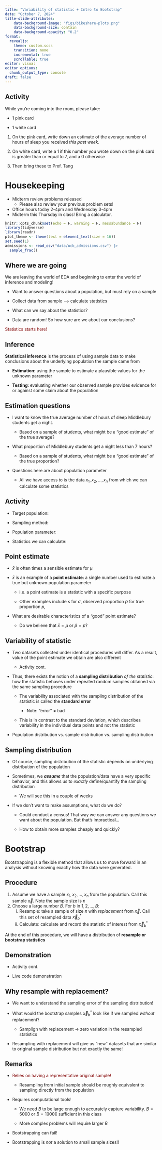 ```yaml
---
title: "Variability of statistic + Intro to Bootstrap"
date: "October 7, 2024"
title-slide-attributes:
    data-background-image: "figs/bikeshare-plots.png"
    data-background-size: contain
    data-background-opacity: "0.2"
format: 
  revealjs:
    theme: custom.scss
    transition: none
    incremental: true
    scrollable: true
editor: visual
editor_options: 
  chunk_output_type: console
draft: false
---
```


## Activity

While you're coming into the room, please take:

-   1 pink card

-   1 white card

1.  On the pink card, write down an estimate of the average number of hours of sleep you received *this past week*.

2.  On white card, write a 1 if this number you wrote down on the pink card is greater than or equal to 7, and a 0 otherwise

3.  Then bring these to Prof. Tang

# Housekeeping

-   Midterm review problems released
    -   Please also review your previous problem sets!
-   Office hours today 2-4pm and Wednesday 3-4pm
-   Midterm this Thursday in class! Bring a calculator.

```r
knitr::opts_chunk$set(echo = F, warning = F, messabundance = F)
library(tidyverse)
library(readr)
plot_theme <- theme(text = element_text(size = 16))
set.seed(1)
admissions <- read_csv("data/ucb_admissions.csv") |>
  sample_frac()
```

## Where we are going

We are leaving the world of EDA and beginning to enter the world of inference and modeling!

-   Want to answer questions about a population, but must rely on a sample

-   Collect data from sample –\> calculate statistics

-   What can we say about the statistics?

-   Data are random! So how sure are we about our conclusions?

::: {.fragment style="color: maroon"}
Statistics starts here!
:::

## Inference

**Statistical inference** is the process of using sample data to make conclusions about the underlying population the sample came from

-   **Estimation**: using the sample to estimate a plausible values for the unknown parameter

-   **Testing**: evaluating whether our observed sample provides evidence for or against some claim about the population

## Estimation questions

-   I want to know the true average number of hours of sleep Middlebury students get a night.

    -   Based on a sample of students, what might be a "good estimate" of the true average?

-   What proportion of Middlebury students get a night less than 7 hours?

    -   Based on a sample of students, what might be a "good estimate" of the true proportion?

-   Questions here are about population parameter

    -   All we have access to is the data $x_{1}, x_{2},\ldots, x_{n}$ from which we can calculate some statistics

## Activity

-   Target population:

-   Sampling method:

-   Population parameter:

-   Statistics we can calculate:

## Point estimate

-   $\bar{x}$ is often times a sensible estimate for $\mu$

-   $\bar{x}$ is an example of a **point estimate**: a single number used to estimate a true but unknown population parameter

    -   i.e. a point estimate is a statistic with a specific purpose

    -   Other examples include $s$ for $\sigma$, observed proportion $\hat{p}$ for true proportion $p$,

-   ::: discuss
    What are desirable characteristics of a "good" point estimate?
    :::

    -   Do we believe that $\bar{x} = \mu$ or $\hat{p} = p$?

## Variability of statistic

-   Two datasets collected under identical procedures will differ. As a result, value of the point estimate we obtain are also different

    -   Activity cont.

-   Thus, there exists the notion of a **sampling distribution** *of the statistic*: how the statistic behaves under repeated random samples obtained via the same sampling procedure

    -   The variability associated with the sampling distribution of the statistic is called the **standard error**

        -   Note: "error" $\neq$ bad

    -   This is in contrast to the standard deviation, which describes variability in the individual data points and not the statistic

-   Population distribution vs. sample distribution vs. sampling distribution

## Sampling distribution

-   Of course, sampling distribution of the statistic depends on underlying distribution of the population

-   Sometimes, we ***assume*** that the population/data have a very specific behavior, and this allows us to *exactly* define/quantify the sampling distribution

    -   We will see this in a couple of weeks

-   If we don't want to make assumptions, what do we do?

    -   Could conduct a census! That way we can answer any questions we want about the population. But that's impractical...

    -   How to obtain more samples cheaply and quickly?

# Bootstrap

Bootstrapping is a flexible method that allows us to move forward in an analysis without knowing exactly how the data were generated.

## Procedure

1.  Assume we have a sample $x_{1}, x_{2}, \ldots, x_{n}$ from the population. Call this sample $\vec{x}$. Note the sample size is $n$
2.  Choose a large number $B$. For $b$ in $1,2, \ldots, B$:
    i.  Resample: take a sample of size $n$ with *replacement* from $\vec{x}$. Call this set of resampled data $\vec{x}^*_{b}$
    ii. Calculate: calculate and record the statistic of interest from $\vec{x}^{*}_{b}$

::: fragment
At the end of this procedure, we will have a distribution of **resample or bootstrap statistics**
:::

## Demonstration

-   Activity cont.

-   Live code demonstration

## Why resample with replacement?

-   We want to understand the sampling error of the sampling distribution!

-   ::: discuss
    What would the bootstrap samples $\vec{x}^*_b$ look like if we sampled *without* replacement?
    :::

    -   Samplign with replacement -\> zero variation in the resampled statistics

-   Resampling with replacement will give us "new" datasets that are similar to original sample distribution but not exactly the same!

## Remarks

-   ::: {style="color: maroon"}
    Relies on having a representative original sample!
    :::

    -   Resampling from initial sample should be roughly equivalent to sampling directly from the population

-   Requires computational tools!

    -   We need $B$ to be large enough to accurately capture variability. $B=5000$ or $B=10000$ sufficient in this class

    -   More complex problems will require larger $B$

-   Bootstrapping can fail!

-   Bootstrapping is *not* a solution to small sample sizes!!
